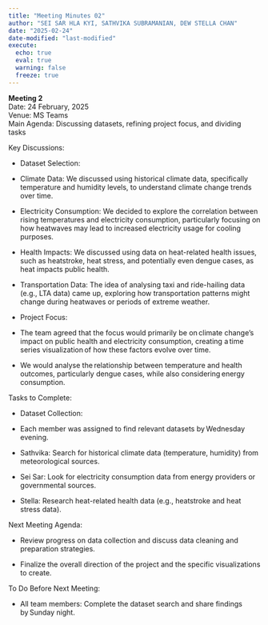 ```yaml
---
title: "Meeting Minutes 02"
author: "SEI SAR HLA KYI, SATHVIKA SUBRAMANIAN, DEW STELLA CHAN"
date: "2025-02-24"
date-modified: "last-modified"
execute:
  echo: true
  eval: true
  warning: false
  freeze: true
---
```


**Meeting 2** \
Date: 24 February, 2025 \
Venue: MS Teams \
Main Agenda: Discussing datasets, refining project focus, and dividing tasks 

Key Discussions: 

-   Dataset Selection: 

<!-- -->

-   Climate Data: We discussed using historical climate data, specifically temperature and humidity levels, to understand climate change trends over time. 

<!-- -->

-   Electricity Consumption: We decided to explore the correlation between rising temperatures and electricity consumption, particularly focusing on how heatwaves may lead to increased electricity usage for cooling purposes. 

<!-- -->

-   Health Impacts: We discussed using data on heat-related health issues, such as heatstroke, heat stress, and potentially even dengue cases, as heat impacts public health. 

<!-- -->

-   Transportation Data: The idea of analysing taxi and ride-hailing data (e.g., LTA data) came up, exploring how transportation patterns might change during heatwaves or periods of extreme weather. 

<!-- -->

-   Project Focus: 

<!-- -->

-   The team agreed that the focus would primarily be on climate change's impact on public health and electricity consumption, creating a time series visualization of how these factors evolve over time. 

<!-- -->

-   We would analyse the relationship between temperature and health outcomes, particularly dengue cases, while also considering energy consumption. 

Tasks to Complete: 

-   Dataset Collection: 

<!-- -->

-   Each member was assigned to find relevant datasets by Wednesday evening. 

<!-- -->

-   Sathvika: Search for historical climate data (temperature, humidity) from meteorological sources. 

<!-- -->

-   Sei Sar: Look for electricity consumption data from energy providers or governmental sources. 

<!-- -->

-   Stella: Research heat-related health data (e.g., heatstroke and heat stress data). 

Next Meeting Agenda: 

-   Review progress on data collection and discuss data cleaning and preparation strategies. 

<!-- -->

-   Finalize the overall direction of the project and the specific visualizations to create. 

To Do Before Next Meeting: 

-   All team members: Complete the dataset search and share findings by Sunday night. 

